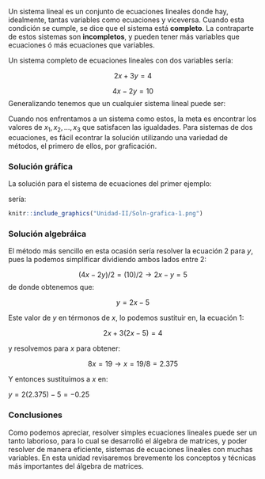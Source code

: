 Un sistema lineal es un conjunto de ecuaciones lineales donde hay, idealmente, tantas variables como ecuaciones y viceversa. Cuando esta condición se cumple, se dice que el sistema está **completo**. La contraparte de estos sistemas son **incompletos**, y pueden tener más variables que ecuaciones ó más ecuaciones que variables.

Un sistema completo de ecuaciones lineales con dos variables sería:

$$2x + 3y = 4$$

$$4x - 2y =10$$
Generalizando tenemos que un cualquier sistema lineal puede ser:

\begin{align}
a_{1,1}x_1+a_{2,1}x_2 + \dots + a_{n,1}x_n & = b_1\\
a_{1,2}x_1+a_{2,2}x_2 + \dots + a_{n,2}x_n & = b_2\\
\vdots & \\
a_{1, n}x_1+a_{2,n}x_2 + \dots + a_{n,n}x_n & = b_n
\end{align}

Cuando nos enfrentamos a un sistema como estos, la meta es encontrar los valores de $x_1, x_2, \dots , x_3$ que satisfacen las igualdades. Para sistemas de dos ecuaciones, es fácil econtrar la solución utilizando una variedad de métodos, el primero de ellos, por graficación.

### Solución gráfica

La solución para el sistema de ecuaciones del primer ejemplo:

\begin{align}
2x + 3y & = 4\\
4x - 2y & =10
\end{align} 

sería:

```r
knitr::include_graphics("Unidad-II/Soln-grafica-1.png")
```

### Solución algebráica

El método más sencillo en esta ocasión sería resolver la ecuación 2 para $y$, pues la podemos simplificar dividiendo ambos lados entre 2:

$$ (4x - 2y)/2 = (10)/2 \rightarrow 2x - y = 5$$
de donde obtenemos que:

$$y = 2x-5$$

Este valor de $y$ en térmonos de $x$, lo podemos sustituir en, la ecuación 1:

$$2x+3(2x-5) = 4$$

y resolvemos para $x$ para obtener:

$$8x = 19 \rightarrow x = 19/8=2.375$$

Y entonces sustituimos a $x$ en:

$y = 2(2.375) - 5 = -0.25$

### Conclusiones

Como podemos apreciar, resolver simples ecuaciones lineales puede ser un tanto laborioso, para lo cual se desarrolló el álgebra de matrices, y poder resolver de manera eficiente, sistemas de ecuaciones lineales con muchas variables. En esta unidad revisaremos brevemente los conceptos y técnicas más importantes del álgebra de matrices.
